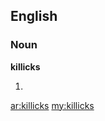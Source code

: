 ==English==

===Noun===
'''killicks'''

# {{plural of|[[killick]]}}

[[ar:killicks]]
[[my:killicks]]